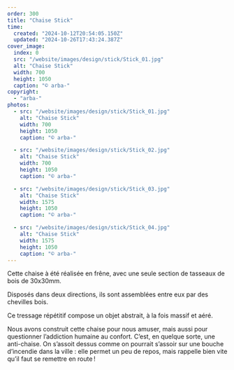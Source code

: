 ```yaml
---
order: 300
title: "Chaise Stick"
time:
  created: "2024-10-12T20:54:05.150Z"
  updated: "2024-10-26T17:43:24.387Z"
cover_image:
  index: 0
  src: "/website/images/design/stick/Stick_01.jpg"
  alt: "Chaise Stick"
  width: 700
  height: 1050
  caption: "© arba-"
copyright:
  - "arba-"
photos:
  - src: "/website/images/design/stick/Stick_01.jpg"
    alt: "Chaise Stick"
    width: 700
    height: 1050
    caption: "© arba-"

  - src: "/website/images/design/stick/Stick_02.jpg"
    alt: "Chaise Stick"
    width: 700
    height: 1050
    caption: "© arba-"

  - src: "/website/images/design/stick/Stick_03.jpg"
    alt: "Chaise Stick"
    width: 1575
    height: 1050
    caption: "© arba-"

  - src: "/website/images/design/stick/Stick_04.jpg"
    alt: "Chaise Stick"
    width: 1575
    height: 1050
    caption: "© arba-"
---
```


Cette chaise à été réalisée en frêne, avec une seule section de tasseaux de bois de 30x30mm.

Disposés dans deux directions, ils sont assemblées entre eux par des chevilles bois.

Ce tressage répétitif compose un objet abstrait, à la fois massif et aéré.

Nous avons construit cette chaise pour nous amuser, mais aussi pour questionner l’addiction humaine au confort. C’est, en quelque sorte, une anti-chaise. On s’assoit dessus comme on pourrait s’assoir sur une bouche d’incendie dans la ville : elle permet un peu de repos, mais rappelle bien vite qu’il faut se remettre en route !
